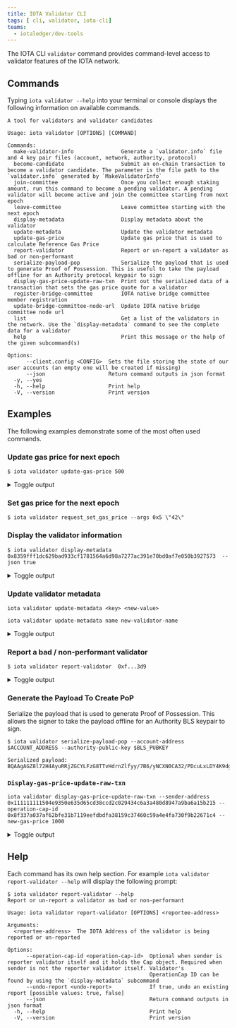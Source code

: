 ```yaml
---
title: IOTA Validator CLI
tags: [ cli, validator, iota-cli]
teams:
  - iotaledger/dev-tools
---
```


The IOTA CLI `validator` command provides command-level access to validator features of the IOTA network.

## Commands

Typing `iota validator --help` into your terminal or console displays the following information on available commands.

```shell
A tool for validators and validator candidates

Usage: iota validator [OPTIONS] [COMMAND]

Commands:
  make-validator-info               Generate a `validator.info` file and 4 key pair files (account, network, authority, protocol)
  become-candidate                  Submit an on-chain transaction to become a validator candidate. The parameter is the file path to the `validator.info` generated by `MakeValidatorInfo`
  join-committee                    Once you collect enough staking amount, run this command to become a pending validator. A pending validator will become active and join the committee starting from next epoch
  leave-committee                   Leave committee starting with the next epoch
  display-metadata                  Display metadata about the validator
  update-metadata                   Update the validator metadata
  update-gas-price                  Update gas price that is used to calculate Reference Gas Price
  report-validator                  Report or un-report a validator as bad or non-performant
  serialize-payload-pop             Serialize the payload that is used to generate Proof of Possession. This is useful to take the payload offline for an Authority protocol keypair to sign
  display-gas-price-update-raw-txn  Print out the serialized data of a transaction that sets the gas price quote for a validator
  register-bridge-committee         IOTA native bridge committee member registration
  update-bridge-committee-node-url  Update IOTA native bridge committee node url
  list                              Get a list of the validators in the network. Use the `display-metadata` command to see the complete data for a validator
  help                              Print this message or the help of the given subcommand(s)

Options:
      --client.config <CONFIG>  Sets the file storing the state of our user accounts (an empty one will be created if missing)
      --json                    Return command outputs in json format
  -y, --yes                     
  -h, --help                    Print help
  -V, --version                 Print version
```

## Examples

The following examples demonstrate some of the most often used commands. 

### Update gas price for next epoch

```shell
$ iota validator update-gas-price 500
```


<details>
  <summary>
  Toggle output
  </summary>

```shell
----- Transaction Digest ----
A8z83EqjmgwRNFV6sme6A5tTTTQPjiLgiW76neyvhLud

----- Transaction Data ----
╭───────────────────────────────────────────────────────────────────────────────────────────────────────────────────────────────────────────────────────────────────────────────────────────────────────────────────────────────────────────────────────────────────────────────────────────────────────────────────────╮
│ Transaction Data                                                                                                                                                                                                                                                                                                      │
├───────────────────────────────────────────────────────────────────────────────────────────────────────────────────────────────────────────────────────────────────────────────────────────────────────────────────────────────────────────────────────────────────────────────────────────────────────────────────────┤
│ Sender: 0xf...3d9                                                                                                                                                                                                                                                                                                     │
│ Gas Owner: 0xf...3d9                                                                                                                                                                                                                                                                                                  │
│ Gas Budget: 200000000 NANOS                                                                                                                                                                                                                                                                                           │
│ Gas Price: 1000 NANOS                                                                                                                                                                                                                                                                                                 │
│ Gas Payment:                                                                                                                                                                                                                                                                                                          │
│  ┌──                                                                                                                                                                                                                                                                                                                  │
│  │ ID: 0x8...19e                                                                                                                                                                                                                                                                                                      │
│  │ Version: 1                                                                                                                                                                                                                                                                                                         │
│  │ Digest: 8UEiGYe3KL3S6JPs8uP2sbbx7sMCtzi8yJJ6SyTe9V1x                                                                                                                                                                                                                                                               │
│  └──                                                                                                                                                                                                                                                                                                                  │
│                                                                                                                                                                                                                                                                                                                       │
│ Transaction Kind : Programmable                                                                                                                                                                                                                                                                                       │
│ Inputs: [Object(SharedObject { object_id: 0x0...005, initial_shared_version: SequenceNumber(1), mutable: true }), Object(ImmOrOwnedObject { object_id: 0x4...dbe, version: SequenceNumber(1), digest: o#82z9UUX9iD2Mq9zvciD56kmmDYqjF3iwaFadi3Mk16eJ }), Pure(IOTAPureValue { value_type: Some(U64), value: "500" })] │
│ Commands: [                                                                                                                                                                                                                                                                                                           │
│   MoveCall(0x0...003::iota_system::request_set_gas_price(Input(0),Input(1),Input(2))),                                                                                                                                                                                                                                │
│ ]                                                                                                                                                                                                                                                                                                                     │
│                                                                                                                                                                                                                                                                                                                       │
│                                                                                                                                                                                                                                                                                                                       │
│ Signatures:                                                                                                                                                                                                                                                                                                           │
│  j2FE7GNkHm9+ey0zTQrgfaTXJgGu1vYWmivrVxbUfP56vIrxMFA4XxqEyw7Q8pM1FR+JDPgCsE1kgZRGH6TZDg==                                                                                                                                                                                                                             │
│                                                                                                                                                                                                                                                                                                                       │
╰───────────────────────────────────────────────────────────────────────────────────────────────────────────────────────────────────────────────────────────────────────────────────────────────────────────────────────────────────────────────────────────────────────────────────────────────────────────────────────╯
----- Transaction Effects ----
╭─────────────────────────────────────────────────────────╮
│ Transaction Effects                                     │
├─────────────────────────────────────────────────────────┤
│ Digest: A8z83EqjmgwRNFV6sme6A5tTTTQPjiLgiW76neyvhLud    │
│ Status: Success                                         │
│ Executed Epoch: 5                                       │
│                                                         │
│ Mutated Objects:                                        │
│  ┌──                                                    │
│  │ ID: 0x0...005                                        │
│  │ Owner: Shared                                        │
│  │ Version: 16                                          │
│  │ Digest: ER2L6MxrqKNAsaRd9pWdMwvLzXG3ocGQnytnP9s5QLeh │
│  └──                                                    │
│  ┌──                                                    │
│  │ ID: 0x4...dbe                                        │
│  │ Owner: Account Address ( 0xf45...3d9 )               │
│  │ Version: 16                                          │
│  │ Digest: 4yDkecsKPe8SnacWdECmq1yVDt7MzvpXCxbRGs74PGaB │
│  └──                                                    │
│  ┌──                                                    │
│  │ ID: 0x5...8d1                                        │
│  │ Owner: Object ID: ( 0x000...005 )                    │
│  │ Version: 16                                          │
│  │ Digest: BBu5zHWWX7nnb1XcFu5VLVnKZEU6AqRRarDDjEeBtqWy │
│  └──                                                    │
│  ┌──                                                    │
│  │ ID: 0x8...19e                                        │
│  │ Owner: Account Address ( 0xf45...3d9 )               │
│  │ Version: 16                                          │
│  │ Digest: 4WQp6FYctutMFzf6f2EX68xut71AMubewJ6c7GxpzX7e │
│  └──                                                    │
│                                                         │
│ Shared Objects:                                         │
│  ┌──                                                    │
│  │ ID: 0x0...005                                        │ 
│  │ Version: 15                                          │
│  │ Digest: 6vdobiuiDQpJguDxVbbMNW5ddRqEFkP67C3FWrAVYYuZ │
│  └──                                                    │
│                                                         │
│ Gas Object:                                             │
│  ┌──                                                    │
│  │ ID: 0x8...19e                                        │
│  │ Owner: Account Address ( 0xf45...3d9 )               │
│  │ Version: 16                                          │
│  │ Digest: 4WQp6FYctutMFzf6f2EX68xut71AMubewJ6c7GxpzX7e │
│  └──                                                    │
│                                                         │
│ Gas Cost Summary:                                       │
│  Storage Cost: 31479200                                 │
│  Computation Cost: 1000000                              │
│  Storage Rebate: 0                                      │
│  Non-refundable Storage Fee: 0                          │
│                                                         │
│ Transaction Dependencies:                               │
│  2gqHgPZbjTkDWM9GnVuWU5kT9z2SWN2ggwK3ryxf8aUX           │
│  EmW6DhJWRACNZAvupiTNVacZFLoZxbNJ88mrKVv9DeiJ           │
╰─────────────────────────────────────────────────────────╯
```

</details>


### Set gas price for the next epoch

```shell
$ iota validator request_set_gas_price --args 0x5 \"42\"
```

### Display the validator information

```shell
$ iota validator display-metadata 0x8359fff1dc629bad933cf1781564a6d98a7277ac391e70bd0af7e050b3927573  --json true
```


<details>
  <summary>
  Toggle output
  </summary>

```shell
0x8359fff1dc629bad933cf1781564a6d98a7277ac391e70bd0af7e050b3927573's valdiator status: Active
{
  "iotaAddress": "0x8359fff1dc629bad933cf1781564a6d98a7277ac391e70bd0af7e050b3927573",
  "authorityPubkeyBytes": "lUhBLNuc6bosReVt+jv+BXZboiOjZQyT5tfJbMS1StEyBmPmF7TTuGl2vy/S8zKWGSEbPKPapz46phPZgFRy7TjXEdt6XjBHf/bkEg1atucEzAMPT/6cIx2G5We7wlXK",
  "networkPubkeyBytes": "1JiYHZHJFtuxim7woWhPGdBIe4QPoyvLVgpCRRZwUWg=",
  "protocolPubkeyBytes": "XhjH8q+isy4LP4GS1txLJYl+KQ9kV7b5dnu6C2x4XIk=",
  "proofOfPossessionBytes": "ovRMD5206HPBOoTfx+TgB5NXIKpbra4AuJRVGFSaaFbP2hAAZBDWpP1OD0Nyackf",
  "name": "validator-2.r.iota-rebased-testnet",
  "description": "validator-2.r.iota-rebased-testnet",
  "imageUrl": "",
  "projectUrl": "",
  "netAddress": "/dns/validator-2.r.iota-rebased-testnet.iota.cafe/tcp/8080/http",
  "p2pAddress": "/dns/validator-2.r.iota-rebased-testnet.iota.cafe/udp/8084",
  "primaryAddress": "/dns/validator-2.r.iota-rebased-testnet.iota.cafe/udp/8081",
  "nextEpochAuthorityPubkeyBytes": null,
  "nextEpochProofOfPossession": null,
  "nextEpochNetworkPubkeyBytes": null,
  "nextEpochProtocolPubkeyBytes": null,
  "nextEpochNetAddress": null,
  "nextEpochP2pAddress": null,
  "nextEpochPrimaryAddress": null,
  "votingPower": "2500",
  "operationCapId": "0xa88b6ac306932c77f7bc228690c35104ab8b4cd4a174ace5296d01581ae4f2d5",
  "gasPrice": "1000",
  "commissionRate": "200",
  "nextEpochStake": "2958750000000000",
  "nextEpochGasPrice": "1000",
  "nextEpochCommissionRate": "200",
  "stakingPoolId": "0x4fb963ec2cb115ae2e13818e38f71d3ec8c6c2b892000fe6c119bf518b9b1a85",
  "stakingPoolActivationEpoch": "0",
  "stakingPoolDeactivationEpoch": null,
  "stakingPoolIotaBalance": "2958750000000000",
  "rewardsPool": "939575000000000",
  "poolTokenBalance": "2015128472804164",
  "pendingStake": "0",
  "pendingTotalIotaWithdraw": "0",
  "pendingPoolTokenWithdraw": "0",
  "exchangeRatesId": "0x456fd6d5a041d8c5de2998b4bf8a0cff2217132ae5de0c7017975fa82470ed43",
  "exchangeRatesSize": "6"
}
```
</details>

### Update validator metadata

```shell
iota validator update-metadata <key> <new-value>
```

```shell
iota validator update-metadata name new-validator-name
```


<details>
  <summary>
  Toggle output
  </summary>

```shell
----- Transaction Digest ----
HyVwvTSdHVFibs3du6S89mQ5kNC6FvaMeczAPguNYjss

----- Transaction Data ----
╭─────────────────────────────────────────────────────────────────────────────────────────────────╮
│ Transaction Data                                                                                │
├─────────────────────────────────────────────────────────────────────────────────────────────────┤
│ Sender: 0x111111111504e9350e635d65cd38ccd2c029434c6a3a480d8947a9ba6a15b215                      │
│ Gas Owner: 0x111111111504e9350e635d65cd38ccd2c029434c6a3a480d8947a9ba6a15b215                   │
│ Gas Budget: 200000000 NANOS                                                                     │
│ Gas Price: 1000 NANOS                                                                           │
│ Gas Payment:                                                                                    │
│  ┌──                                                                                            │
│  │ ID: 0x2ed4692a6b32266c21955db5fe4ed85fa1478c17cee9744c68cebdc034344181                       │
│  │ Version: 26                                                                                  │
│  │ Digest: 7EWayTrApAUjaGNTvS77H7tUPeuHxQ1RFZ4rnxpej633                                         │
│  └──                                                                                            │
│                                                                                                 │
│ Transaction Kind: Programmable                                                                  │
│ ╭─────────────────────────────────────────────────────────────────────────────────────────────╮ │
│ │ Input Objects                                                                               │ │
│ ├─────────────────────────────────────────────────────────────────────────────────────────────┤ │
│ │ 0   Shared Object    ID: 0x0000000000000000000000000000000000000000000000000000000000000005 │ │
│ │ 1   Pure Arg: Type: vector<u8>, Value: "new-validator-name"                                 │ │
│ ╰─────────────────────────────────────────────────────────────────────────────────────────────╯ │
│ ╭──────────────────────────────────────────────────────────────────────────────────╮            │
│ │ Commands                                                                         │            │
│ ├──────────────────────────────────────────────────────────────────────────────────┤            │
│ │ 0  MoveCall:                                                                     │            │
│ │  ┌                                                                               │            │
│ │  │ Function:  update_validator_name                                              │            │
│ │  │ Module:    iota_system                                                        │            │
│ │  │ Package:   0x0000000000000000000000000000000000000000000000000000000000000003 │            │
│ │  │ Arguments:                                                                    │            │
│ │  │   Input  0                                                                    │            │
│ │  │   Input  1                                                                    │            │
│ │  └                                                                               │            │
│ ╰──────────────────────────────────────────────────────────────────────────────────╯            │
│                                                                                                 │
│ Signatures:                                                                                     │
│    79tpsgiXFX65rUIFHhqlhBTj6Us59adQXfTdKhhCLuo1OvG6oyJkXzx4VEA17u/yqSVxFkaGYp1LuMbFL4cNCQ==     │
│                                                                                                 │
╰─────────────────────────────────────────────────────────────────────────────────────────────────╯
----- Transaction Effects ----
╭───────────────────────────────────────────────────────────────────────────────────────────────────╮
│ Transaction Effects                                                                               │
├───────────────────────────────────────────────────────────────────────────────────────────────────┤
│ Digest: HyVwvTSdHVFibs3du6S89mQ5kNC6FvaMeczAPguNYjss                                              │
│ Status: Success                                                                                   │
│ Executed Epoch: 39                                                                                │
│ Mutated Objects:                                                                                  │
│  ┌──                                                                                              │
│  │ ID: 0x0000000000000000000000000000000000000000000000000000000000000005                         │
│  │ Owner: Shared                                                                                  │
│  │ Version: 112                                                                                   │
│  │ Digest: 5BoJQhssNo5smzUddV8rRvaDCGiWvZotVmx3cbh26q4K                                           │
│  └──                                                                                              │
│  ┌──                                                                                              │
│  │ ID: 0x2ed4692a6b32266c21955db5fe4ed85fa1478c17cee9744c68cebdc034344181                         │
│  │ Owner: Account Address ( 0x111111111504e9350e635d65cd38ccd2c029434c6a3a480d8947a9ba6a15b215 )  │
│  │ Version: 112                                                                                   │
│  │ Digest: DNZiGcn27ByW5QY3ZbSpX2CjwQyRkVxX6R7i8CKTZ55h                                           │
│  └──                                                                                              │
│  ┌──                                                                                              │
│  │ ID: 0x5b890eaf2abcfa2ab90b77b8e6f3d5d8609586c3e583baf3dccd5af17edf48d1                         │
│  │ Owner: Object ID: ( 0x0000000000000000000000000000000000000000000000000000000000000005 )       │
│  │ Version: 112                                                                                   │
│  │ Digest: 3aYHFk32MvmVmC3EoBkxFCxUAQaoNUd2LNRBYy4DYTDq                                           │
│  └──                                                                                              │
│ Shared Objects:                                                                                   │
│  ┌──                                                                                              │
│  │ ID: 0x0000000000000000000000000000000000000000000000000000000000000005                         │
│  │ Version: 111                                                                                   │
│  │ Digest: 7BxrwgHL3v2WEzt1Fxa93HL27n7e5fhckCMmuhdeHra7                                           │
│  └──                                                                                              │
│ Gas Object:                                                                                       │
│  ┌──                                                                                              │
│  │ ID: 0x2ed4692a6b32266c21955db5fe4ed85fa1478c17cee9744c68cebdc034344181                         │
│  │ Owner: Account Address ( 0x111111111504e9350e635d65cd38ccd2c029434c6a3a480d8947a9ba6a15b215 )  │
│  │ Version: 112                                                                                   │
│  │ Digest: DNZiGcn27ByW5QY3ZbSpX2CjwQyRkVxX6R7i8CKTZ55h                                           │
│  └──                                                                                              │
│ Gas Cost Summary:                                                                                 │
│    Storage Cost: 35697200 NANOS                                                                   │
│    Computation Cost: 1000000 NANOS                                                                │
│    Storage Rebate: 35636400 NANOS                                                                 │
│    Non-refundable Storage Fee: 0 NANOS                                                            │
│                                                                                                   │
│ Transaction Dependencies:                                                                         │
│    2QvVh6TYRBLgsB2PT3388hEvAoRmNsYkLsjyz2KnG6fH                                                   │
│    6grSKcoWbjpzH8xD1rrqPzLqkccf5NW9t1nV4McEsXbE                                                   │
│    HHRccKiYZ9HP9dDdDv4bNQRUtuw8P9e3ZFPpr3X6c9Zb                                                   │
╰───────────────────────────────────────────────────────────────────────────────────────────────────╯
```
</details>

### Report a bad / non-performant validator

```shell
$ iota validator report-validator  0xf...3d9
```


<details>
  <summary>
  Toggle output
  </summary>


```shell
----- Transaction Digest ----
8jVYrpuRBmdSLP37MsQGRqUqE3kE2m8XiSS4TG4aJwXf

----- Transaction Data ----
╭──────────────────────────────────────────────────────────────────────────────────────────────────────────────────────────────────────────────────────────────────────────────────────────────────────────────────────────────────────────────────────────────────────────────────────────────────────────────────────────────────╮
│ Transaction Data                                                                                                                                                                                                                                                                                                                 │
├──────────────────────────────────────────────────────────────────────────────────────────────────────────────────────────────────────────────────────────────────────────────────────────────────────────────────────────────────────────────────────────────────────────────────────────────────────────────────────────────────┤
│ Sender: 0xf...3d9                                                                                                                                                                                                                                                                                                                │
│ Gas Owner: 0xf...3d9                                                                                                                                                                                                                                                                                                             │
│ Gas Budget: 200000000 NANOS                                                                                                                                                                                                                                                                                                      │
│ Gas Price: 1000 NANOS                                                                                                                                                                                                                                                                                                            │
│ Gas Payment:                                                                                                                                                                                                                                                                                                                     │
│  ┌──                                                                                                                                                                                                                                                                                                                             │
│  │ ID: 0x8...19e                                                                                                                                                                                                                                                                                                                 │
│  │ Version: 16                                                                                                                                                                                                                                                                                                                   │
│  │ Digest: 4WQp6FYctutMFzf6f2EX68xut71AMubewJ6c7GxpzX7e                                                                                                                                                                                                                                                                          │
│  └──                                                                                                                                                                                                                                                                                                                             │
│                                                                                                                                                                                                                                                                                                                                  │
│ Transaction Kind : Programmable                                                                                                                                                                                                                                                                                                  │
│ Inputs: [Object(SharedObject { object_id: 0x0...005, initial_shared_version: SequenceNumber(1), mutable: true }), Object(ImmOrOwnedObject { object_id: 0x4...dbe, version: SequenceNumber(16), digest: o#4yDkecsKPe8SnacWdECmq1yVDt7MzvpXCxbRGs74PGaB }), Pure(IOTAPureValue { value_type: Some(Address), value: "0xf...3d9" })] │
│ Commands: [                                                                                                                                                                                                                                                                                                                      │
│   MoveCall(0x0...003::iota_system::report_validator(Input(0),Input(1),Input(2))),                                                                                                                                                                                                                                                │
│ ]                                                                                                                                                                                                                                                                                                                                │
│                                                                                                                                                                                                                                                                                                                                  │
│                                                                                                                                                                                                                                                                                                                                  │
│ Signatures:                                                                                                                                                                                                                                                                                                                      │
│  7lJ9ezA1qjGk7nyFCESgLlg/tkVSy46dDkRgJzwgWP3qA+kAjJV8YVWFjJf2r6aLgWgCZCKnka9bkcp1V5jBAA==                                                                                                                                                                                                                                        │
│                                                                                                                                                                                                                                                                                                                                  │
╰──────────────────────────────────────────────────────────────────────────────────────────────────────────────────────────────────────────────────────────────────────────────────────────────────────────────────────────────────────────────────────────────────────────────────────────────────────────────────────────────────╯
----- Transaction Effects ----
╭───────────────────────────────────────────────────────────────────────────────────────────────────────────────────────────────────────────────────────────────────────────────────────────────────────────────────────────────────────────────────────────────────────────────────────────────────────╮
│ Transaction Effects                                                                                                                                                                                                                                                                                   │
├───────────────────────────────────────────────────────────────────────────────────────────────────────────────────────────────────────────────────────────────────────────────────────────────────────────────────────────────────────────────────────────────────────────────────────────────────────┤
│ Digest: 8jVYrpuRBmdSLP37MsQGRqUqE3kE2m8XiSS4TG4aJwXf                                                                                                                                                                                                                                                  │
│ Status: Failure { error: "MoveAbort(MoveLocation { module: ModuleId { address: 0000000000000000000000000000000000000000000000000000000000000003, name: Identifier(\"iota_system_state_inner\") }, function: 16, instruction: 12, function_name: Some(\"report_validator_impl\") }, 3) in command 0" } │
│ Executed Epoch: 8                                                                                                                                                                                                                                                                                     │
│                                                                                                                                                                                                                                                                                                       │
│ Mutated Objects:                                                                                                                                                                                                                                                                                      │
│  ┌──                                                                                                                                                                                                                                                                                                  │
│  │ ID: 0x0...005                                                                                                                                                                                                                                                                                      │
│  │ Owner: Shared                                                                                                                                                                                                                                                                                      │
│  │ Version: 25                                                                                                                                                                                                                                                                                        │
│  │ Digest: 5N5zyTyFCqAkyz44FGrpr6cYdXcwk4eUCHKzyAZqehMB                                                                                                                                                                                                                                               │
│  └──                                                                                                                                                                                                                                                                                                  │
│  ┌──                                                                                                                                                                                                                                                                                                  │
│  │ ID: 0x4...dbe                                                                                                                                                                                                                                                                                      │
│  │ Owner: Account Address ( 0xf...3d9 )                                                                                                                                                                                                                                                               │
│  │ Version: 25                                                                                                                                                                                                                                                                                        │
│  │ Digest: HCEr5bcJhKo5jfRx2gsXxGSkpcq6tm8nFGSxxwoPpkNz                                                                                                                                                                                                                                               │
│  └──                                                                                                                                                                                                                                                                                                  │
│  ┌──                                                                                                                                                                                                                                                                                                  │
│  │ ID: 0x8...19e                                                                                                                                                                                                                                                                                      │
│  │ Owner: Account Address ( 0xf...3d9 )                                                                                                                                                                                                                                                               │
│  │ Version: 25                                                                                                                                                                                                                                                                                        │
│  │ Digest: BTzMmVABwEKXoiLsTZ79Li97Eo6HPtNtWTvib8Eq1yrH                                                                                                                                                                                                                                               │
│  └──                                                                                                                                                                                                                                                                                                  │
│                                                                                                                                                                                                                                                                                                       │
│ Shared Objects:                                                                                                                                                                                                                                                                                       │
│  ┌──                                                                                                                                                                                                                                                                                                  │
│  │ ID: 0x0...005                                                                                                                                                                                                                                                                                      │
│  │ Version: 24                                                                                                                                                                                                                                                                                        │
│  │ Digest: BiS4pKAX3KGXbJrk4oZijy6ggKHDZJd9qPUDWxLEoNR1                                                                                                                                                                                                                                               │
│  └──                                                                                                                                                                                                                                                                                                  │
│                                                                                                                                                                                                                                                                                                       │
│ Gas Object:                                                                                                                                                                                                                                                                                           │
│  ┌──                                                                                                                                                                                                                                                                                                  │
│  │ ID: 0x8...19e                                                                                                                                                                                                                                                                                      │
│  │ Owner: Account Address ( 0xf...3d9 )                                                                                                                                                                                                                                                               │
│  │ Version: 25                                                                                                                                                                                                                                                                                        │
│  │ Digest: BTzMmVABwEKXoiLsTZ79Li97Eo6HPtNtWTvib8Eq1yrH                                                                                                                                                                                                                                               │
│  └──                                                                                                                                                                                                                                                                                                  │
│                                                                                                                                                                                                                                                                                                       │
│ Gas Cost Summary:                                                                                                                                                                                                                                                                                     │
│  Storage Cost: 4195200                                                                                                                                                                                                                                                                                │
│  Computation Cost: 1000000                                                                                                                                                                                                                                                                            │
│  Storage Rebate: 31164408                                                                                                                                                                                                                                                                             │
│  Non-refundable Storage Fee: 314792                                                                                                                                                                                                                                                                   │
│                                                                                                                                                                                                                                                                                                       │
│ Transaction Dependencies:                                                                                                                                                                                                                                                                             │
│  2gqHgPZbjTkDWM9GnVuWU5kT9z2SWN2ggwK3ryxf8aUX                                                                                                                                                                                                                                                         │
│  A8z83EqjmgwRNFV6sme6A5tTTTQPjiLgiW76neyvhLud                                                                                                                                                                                                                                                         │
│  B8p4pVC5pzFQRVpZ73nZfAWMt7sL4iH4x4AbDviYWuzF                                                                                                                                                                                                                                                         │
╰───────────────────────────────────────────────────────────────────────────────────────────────────────────────────────────────────────────────────────────────────────────────────────────────────────────────────────────────────────────────────────────────────────────────────────────────────────╯
```

</details>


### Generate the Payload To Create PoP

Serialize the payload that is used to generate Proof of Possession. This allows the signer to take the payload offline for an Authority BLS keypair to sign.
```shell
$ iota validator serialize-payload-pop --account-address $ACCOUNT_ADDRESS --authority-public-key $BLS_PUBKEY
```

```shell
Serialized payload: BQAAgAGZ8l72H4AyuRRjZGCYLFzG8TTvHdrnZlfyy/7B6/yNCXN0CA32/PDcuLxLDY4K9dgOu/8rTFmfVPQtYxLfwxQnYHjBzDR+u77FGYviWFE/OGuTDQLCdJqAPiMwlV69GhARERERFQTpNQ5jXWXNOMzSwClDTGo6SA2JR6m6ahWyFQAAAAAAAAAA
```

### `Display-gas-price-update-raw-txn`

```shell
iota validator display-gas-price-update-raw-txn --sender-address 0x111111111504e9350e635d65cd38ccd2c029434c6a3a480d8947a9ba6a15b215 --operation-cap-id 0x8f337a037af62bfe31b7119eefdbdfa38159c37460c59a4e4fa730f9b22671c4 --new-gas-price 1000
```

<details>
  <summary>
  Toggle output
  </summary>

```shell
Transaction: V1(TransactionDataV1 { kind: ProgrammableTransaction(ProgrammableTransaction { inputs: [Object(SharedObject { id: 0x0000000000000000000000000000000000000000000000000000000000000005, initial_shared_version: SequenceNumber(1), mutable: true }), Object(ImmOrOwnedObject((0x8f337a037af62bfe31b7119eefdbdfa38159c37460c59a4e4fa730f9b22671c4, SequenceNumber(26), o#5XwiVLt4h46Na4BjjHWyuohU8DqqZ68DvFfGGgTHP2xg))), Pure([232, 3, 0, 0, 0, 0, 0, 0])], commands: [MoveCall(ProgrammableMoveCall { package: 0x0000000000000000000000000000000000000000000000000000000000000003, module: Identifier("iota_system"), function: Identifier("request_set_gas_price"), type_arguments: [], arguments: [Input(0), Input(1), Input(2)] })] }), sender: 0x111111111504e9350e635d65cd38ccd2c029434c6a3a480d8947a9ba6a15b215, gas_data: GasData { payment: [(0x2ed4692a6b32266c21955db5fe4ed85fa1478c17cee9744c68cebdc034344181, SequenceNumber(112), o#DNZiGcn27ByW5QY3ZbSpX2CjwQyRkVxX6R7i8CKTZ55h)], owner: 0x111111111504e9350e635d65cd38ccd2c029434c6a3a480d8947a9ba6a15b215, price: 1000, budget: 200000000 }, expiration: None }), 
Serialized transaction: "AAADAQEAAAAAAAAAAAAAAAAAAAAAAAAAAAAAAAAAAAAAAAAABQEAAAAAAAAAAQEAjzN6A3r2K/4xtxGe79vfo4FZw3RgxZpOT6cw+bImccQaAAAAAAAAACBDXAnuGQCvycBcBmo4dLuKWzyqw1BhqUVK2Yg/gbjYsQAI6AMAAAAAAAABAAAAAAAAAAAAAAAAAAAAAAAAAAAAAAAAAAAAAAAAAAADC2lvdGFfc3lzdGVtFXJlcXVlc3Rfc2V0X2dhc19wcmljZQADAQAAAQEAAQIAERERERUE6TUOY11lzTjM0sApQ0xqOkgNiUepumoVshUBLtRpKmsyJmwhlV21/k7YX6FHjBfO6XRMaM69wDQ0QYFwAAAAAAAAACC30m1aeN9+ac3WojduzLcSD32BTEtFHrpe6BPieOiuwBEREREVBOk1DmNdZc04zNLAKUNMajpIDYlHqbpqFbIV6AMAAAAAAAAAwusLAAAAAAA="
```
</details>

## Help

Each command has its own help section. For example `iota validator report-validator --help` will display the following prompt:

```shell
$ iota validator report-validator --help
Report or un-report a validator as bad or non-performant

Usage: iota validator report-validator [OPTIONS] <reportee-address>

Arguments:
  <reportee-address>  The IOTA Address of the validator is being reported or un-reported

Options:
      --operation-cap-id <operation-cap-id>  Optional when sender is reporter validator itself and it holds the Cap object. Required when sender is not the reporter validator itself. Validator's
                                             OperationCap ID can be found by using the `display-metadata` subcommand
      --undo-report <undo-report>            If true, undo an existing report [possible values: true, false]
      --json                                 Return command outputs in json format
  -h, --help                                 Print help
  -V, --version                              Print version
```

